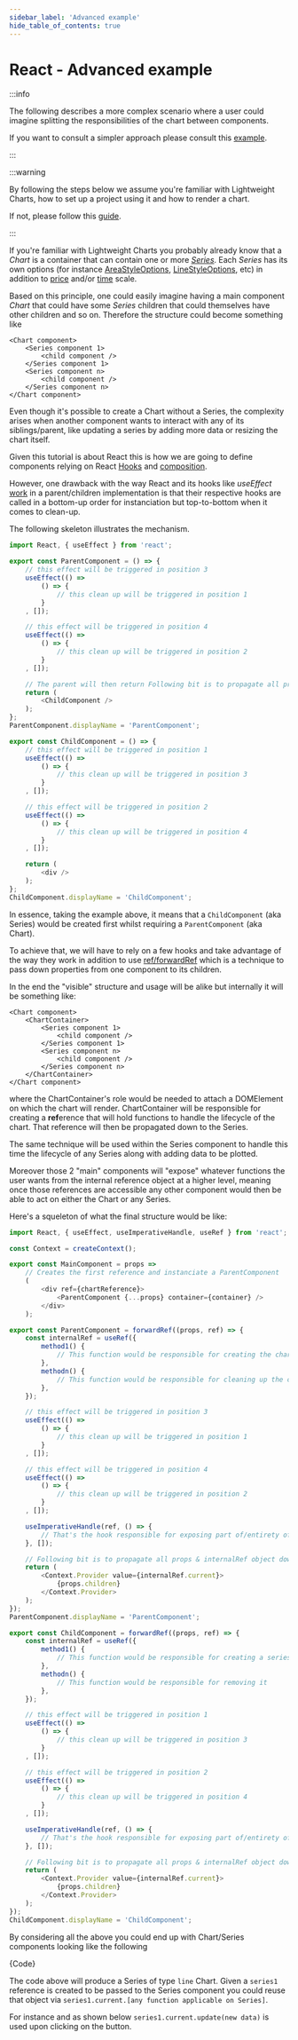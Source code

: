 ```yaml
---
sidebar_label: 'Advanced example'
hide_table_of_contents: true
---
```


# React - Advanced example

:::info

The following describes a more complex scenario where a user could imagine splitting the responsibilities of the chart between components.

If you want to consult a simpler approach please consult this [example](./simple).

:::

:::warning

By following the steps below we assume you're familiar with Lightweight Charts, how to set up a project using it and how to render a chart.

If not, please follow this [guide](./simple).

:::

If you're familiar with Lightweight Charts you probably already know that a _Chart_ is a container that can contain one or more [_Series_](../../series-types.md).
Each _Series_ has its own options (for instance [AreaStyleOptions](/api/interfaces/AreaStyleOptions.md), [LineStyleOptions](/api/interfaces/LineStyleOptions.md), etc) in addition to [price](../../price-scale.md) and/or [time](../../time-scale.md) scale.

Based on this principle, one could easily imagine having a main component _Chart_ that could have some _Series_ children that could themselves have other children and so on.
Therefore the structure could become something like

```
<Chart component>
    <Series component 1>
        <child component />
    </Series component 1>
    <Series component n>
        <child component />
    </Series component n>
</Chart component>
```

Even though it's possible to create a Chart without a Series, the complexity arises when another component wants to interact with any of its siblings/parent, like updating a series by adding more data or resizing the chart itself.

Given this tutorial is about React this is how we are going to define components relying on React [Hooks](https://reactjs.org/docs/hooks-intro.html) and [composition](https://reactjs.org/docs/composition-vs-inheritance.html).

However, one drawback with the way React and its hooks like _useEffect_ [work](https://github.com/facebook/react/issues/16728) in a parent/children implementation is that their respective hooks are called in a bottom-up order for instanciation but top-to-bottom when it comes to clean-up.

The following skeleton illustrates the mechanism.

```js
import React, { useEffect } from 'react';

export const ParentComponent = () => {
    // this effect will be triggered in position 3
    useEffect(() =>
        () => {
            // this clean up will be triggered in position 1
        }
    , []);

    // this effect will be triggered in position 4
    useEffect(() =>
        () => {
            // this clean up will be triggered in position 2
        }
    , []);

    // The parent will then return Following bit is to propagate all props & internalRef object down to children
    return (
        <ChildComponent />
    );
};
ParentComponent.displayName = 'ParentComponent';

export const ChildComponent = () => {
    // this effect will be triggered in position 1
    useEffect(() =>
        () => {
            // this clean up will be triggered in position 3
        }
    , []);

    // this effect will be triggered in position 2
    useEffect(() =>
        () => {
            // this clean up will be triggered in position 4
        }
    , []);

    return (
        <div />
    );
};
ChildComponent.displayName = 'ChildComponent';
```

In essence, taking the example above, it means that a `ChildComponent` (aka Series) would be created first whilst requiring a `ParentComponent` (aka Chart).

To achieve that, we will have to rely on a few hooks and take advantage of the way they work in addition to use [ref/forwardRef](https://reactjs.org/docs/forwarding-refs.html) which is a technique to pass down properties from one component to its children.

In the end the "visible" structure and usage will be alike but internally it will be something like:

```
<Chart component>
    <ChartContainer>
        <Series component 1>
            <child component />
        </Series component 1>
        <Series component n>
            <child component />
        </Series component n>
    </ChartContainer>
</Chart component>
```

where the ChartContainer's role would be needed to attach a DOMElement on which the chart will render.
ChartContainer will be responsible for creating a **ref**erence that will hold functions to handle the lifecycle of the chart.
That reference will then be propagated down to the Series.

The same technique will be used within the Series component to handle this time the lifecycle of any Series along with adding data to be plotted.

Moreover those 2 "main" components will "expose" whatever functions the user wants from the internal reference object at a higher level, meaning once those references are accessible any other component would then be able to act on either the Chart or any Series.

Here's a squeleton of what the final structure would be like:

```js
import React, { useEffect, useImperativeHandle, useRef } from 'react';

const Context = createContext();

export const MainComponent = props =>
    // Creates the first reference and instanciate a ParentComponent
    (
        <div ref={chartReference}>
            <ParentComponent {...props} container={container} />
        </div>
    );

export const ParentComponent = forwardRef((props, ref) => {
    const internalRef = useRef({
        method1() {
            // This function would be responsible for creating the chart for instance
        },
        methodn() {
            // This function would be responsible for cleaning up the chart
        },
    });

    // this effect will be triggered in position 3
    useEffect(() =>
        () => {
            // this clean up will be triggered in position 1
        }
    , []);

    // this effect will be triggered in position 4
    useEffect(() =>
        () => {
            // this clean up will be triggered in position 2
        }
    , []);

    useImperativeHandle(ref, () => {
        // That's the hook responsible for exposing part of/entirety of internalRef
    }, []);

    // Following bit is to propagate all props & internalRef object down to children
    return (
        <Context.Provider value={internalRef.current}>
            {props.children}
        </Context.Provider>
    );
});
ParentComponent.displayName = 'ParentComponent';

export const ChildComponent = forwardRef((props, ref) => {
    const internalRef = useRef({
        method1() {
            // This function would be responsible for creating a series
        },
        methodn() {
            // This function would be responsible for removing it
        },
    });

    // this effect will be triggered in position 1
    useEffect(() =>
        () => {
            // this clean up will be triggered in position 3
        }
    , []);

    // this effect will be triggered in position 2
    useEffect(() =>
        () => {
            // this clean up will be triggered in position 4
        }
    , []);

    useImperativeHandle(ref, () => {
        // That's the hook responsible for exposing part of/entirety of internalRef
    }, []);

    // Following bit is to propagate all props & internalRef object down to children
    return (
        <Context.Provider value={internalRef.current}>
            {props.children}
        </Context.Provider>
    );
});
ChildComponent.displayName = 'ChildComponent';
```

By considering all the above you could end up with Chart/Series components looking like the following


<CodeBlock className="language-jsx">{Code}</CodeBlock>

The code above will produce a Series of type `line` Chart.
Given a `series1` reference is created to be passed to the Series component you could reuse that object via `series1.current.[any function applicable on Series]`.

For instance and as shown below `series1.current.update(new data)` is used upon clicking on the button.


<div className={styles.ChartContainer}>
    <App />
</div>
